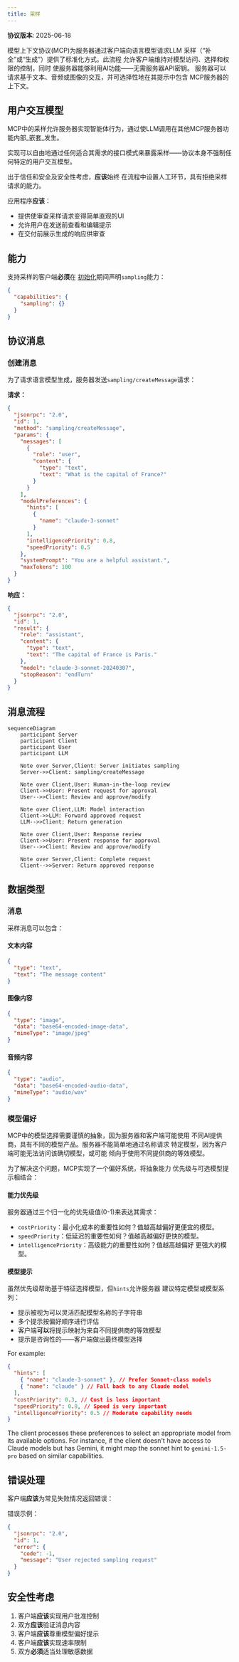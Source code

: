 ```yaml
---
title: 采样
---
```


<div id="enable-section-numbers" />

<Info>**协议版本**: 2025-06-18</Info>

模型上下文协议(MCP)为服务器通过客户端向语言模型请求LLM
采样（“补全”或“生成”）提供了标准化方式。此流程
允许客户端维持对模型访问、选择和权限的控制，同时
使服务器能够利用AI功能——无需服务器API密钥。
服务器可以请求基于文本、音频或图像的交互，并可选择性地在其提示中包含
MCP服务器的上下文。

## 用户交互模型

MCP中的采样允许服务器实现智能体行为，通过使LLM调用在其他MCP服务器功能内部_嵌套_发生。

实现可以自由地通过任何适合其需求的接口模式来暴露采样——协议本身不强制任何特定的用户交互模型。

<Warning>

出于信任和安全及安全性考虑，**应该**始终
在流程中设置人工环节，具有拒绝采样请求的能力。

应用程序**应该**：

- 提供使审查采样请求变得简单直观的UI
- 允许用户在发送前查看和编辑提示
- 在交付前展示生成的响应供审查

</Warning>

## 能力

支持采样的客户端**必须**在
[初始化](/specification/2025-06-18/basic/lifecycle#initialization)期间声明`sampling`能力：

```json
{
  "capabilities": {
    "sampling": {}
  }
}
```

## 协议消息

### 创建消息

为了请求语言模型生成，服务器发送`sampling/createMessage`请求：

**请求：**

```json
{
  "jsonrpc": "2.0",
  "id": 1,
  "method": "sampling/createMessage",
  "params": {
    "messages": [
      {
        "role": "user",
        "content": {
          "type": "text",
          "text": "What is the capital of France?"
        }
      }
    ],
    "modelPreferences": {
      "hints": [
        {
          "name": "claude-3-sonnet"
        }
      ],
      "intelligencePriority": 0.8,
      "speedPriority": 0.5
    },
    "systemPrompt": "You are a helpful assistant.",
    "maxTokens": 100
  }
}
```

**响应：**

```json
{
  "jsonrpc": "2.0",
  "id": 1,
  "result": {
    "role": "assistant",
    "content": {
      "type": "text",
      "text": "The capital of France is Paris."
    },
    "model": "claude-3-sonnet-20240307",
    "stopReason": "endTurn"
  }
}
```

## 消息流程

```mermaid
sequenceDiagram
    participant Server
    participant Client
    participant User
    participant LLM

    Note over Server,Client: Server initiates sampling
    Server->>Client: sampling/createMessage

    Note over Client,User: Human-in-the-loop review
    Client->>User: Present request for approval
    User-->>Client: Review and approve/modify

    Note over Client,LLM: Model interaction
    Client->>LLM: Forward approved request
    LLM-->>Client: Return generation

    Note over Client,User: Response review
    Client->>User: Present response for approval
    User-->>Client: Review and approve/modify

    Note over Server,Client: Complete request
    Client-->>Server: Return approved response
```

## 数据类型

### 消息

采样消息可以包含：

#### 文本内容

```json
{
  "type": "text",
  "text": "The message content"
}
```

#### 图像内容

```json
{
  "type": "image",
  "data": "base64-encoded-image-data",
  "mimeType": "image/jpeg"
}
```

#### 音频内容

```json
{
  "type": "audio",
  "data": "base64-encoded-audio-data",
  "mimeType": "audio/wav"
}
```

### 模型偏好

MCP中的模型选择需要谨慎的抽象，因为服务器和客户端可能使用
不同AI提供商，具有不同的模型产品。服务器不能简单地通过名称请求
特定模型，因为客户端可能无法访问该确切模型，或可能
倾向于使用不同提供商的等效模型。

为了解决这个问题，MCP实现了一个偏好系统，将抽象能力
优先级与可选模型提示相结合：

#### 能力优先级

服务器通过三个归一化的优先级值(0-1)来表达其需求：

- `costPriority`：最小化成本的重要性如何？值越高越偏好更便宜的模型。
- `speedPriority`：低延迟的重要性如何？值越高越偏好更快的模型。
- `intelligencePriority`：高级能力的重要性如何？值越高越偏好
  更强大的模型。

#### 模型提示

虽然优先级帮助基于特征选择模型，但`hints`允许服务器
建议特定模型或模型系列：

- 提示被视为可以灵活匹配模型名称的子字符串
- 多个提示按偏好顺序进行评估
- 客户端**可以**将提示映射为来自不同提供商的等效模型
- 提示是咨询性的——客户端做出最终模型选择

For example:

```json
{
  "hints": [
    { "name": "claude-3-sonnet" }, // Prefer Sonnet-class models
    { "name": "claude" } // Fall back to any Claude model
  ],
  "costPriority": 0.3, // Cost is less important
  "speedPriority": 0.8, // Speed is very important
  "intelligencePriority": 0.5 // Moderate capability needs
}
```

The client processes these preferences to select an appropriate model from its available
options. For instance, if the client doesn't have access to Claude models but has Gemini,
it might map the sonnet hint to `gemini-1.5-pro` based on similar capabilities.

## 错误处理

客户端**应该**为常见失败情况返回错误：

错误示例：

```json
{
  "jsonrpc": "2.0",
  "id": 1,
  "error": {
    "code": -1,
    "message": "User rejected sampling request"
  }
}
```

## 安全性考虑

1. 客户端**应该**实现用户批准控制
2. 双方**应该**验证消息内容
3. 客户端**应该**尊重模型偏好提示
4. 客户端**应该**实现速率限制
5. 双方**必须**适当处理敏感数据
